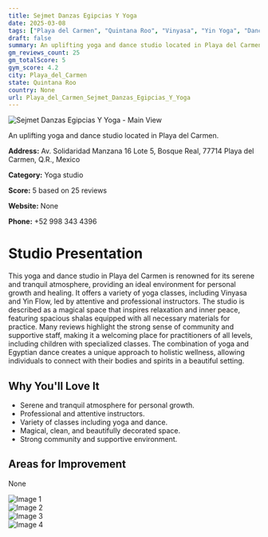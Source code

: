 ```yaml
---
title: Sejmet Danzas Egipcias Y Yoga
date: 2025-03-08
tags: ["Playa del Carmen", "Quintana Roo", "Vinyasa", "Yin Yoga", "Dance", "harmonious", "relaxing", "Playa del Carmen"]  
draft: false
summary: An uplifting yoga and dance studio located in Playa del Carmen.
gm_reviews_count: 25
gm_totalScore: 5
gym_score: 4.2
city: Playa_del_Carmen
state: Quintana Roo
country: None
url: Playa_del_Carmen_Sejmet_Danzas_Egipcias_Y_Yoga
---
```


<div className="aspect-[16/9] relative my-8">
  <img 
    src="https://lh5.googleusercontent.com/p/AF1QipM4HH-4sZVr3W22REoCdlTTOGagQVK7l-9TLH6C=w1920-h1080-k-no"
    alt="Sejmet Danzas Egipcias Y Yoga - Main View"
    className="object-cover absolute inset-0 w-full h-full rounded-lg"
  />
</div>

An uplifting yoga and dance studio located in Playa del Carmen.

**Address:** Av. Solidaridad Manzana 16 Lote 5, Bosque Real, 77714 Playa del Carmen, Q.R., Mexico

**Category:** Yoga studio

**Score:** 5 based on 25 reviews

**Website:** None

**Phone:** +52 998 343 4396

# Studio Presentation

This yoga and dance studio in Playa del Carmen is renowned for its serene and tranquil atmosphere, providing an ideal environment for personal growth and healing. It offers a variety of yoga classes, including Vinyasa and Yin Flow, led by attentive and professional instructors. The studio is described as a magical space that inspires relaxation and inner peace, featuring spacious shalas equipped with all necessary materials for practice. Many reviews highlight the strong sense of community and supportive staff, making it a welcoming place for practitioners of all levels, including children with specialized classes. The combination of yoga and Egyptian dance creates a unique approach to holistic wellness, allowing individuals to connect with their bodies and spirits in a beautiful setting.

## Why You'll Love It

- Serene and tranquil atmosphere for personal growth.
- Professional and attentive instructors.
- Variety of classes including yoga and dance.
- Magical, clean, and beautifully decorated space.
- Strong community and supportive environment.

## Areas for Improvement

None

<div className="grid grid-cols-1 xl:grid-cols-2 gap-4 my-8">
<div className="aspect-[4/3] relative"><img src="https://lh3.googleusercontent.com/gps-cs-s/AB5caB-ypJNYk7oI0nlrmLrPxmexum_GySjxG9Q9ybQNHgW5ab0YQr6g8-KfjDFL5MC6JoXUYRNiCOvzHZlApTGsOfryJTrXsW3bSL7pMeG5tKeP53dEnCakPA6btorpC3TmcSfFsGID=w1920-h1080-k-no" alt="Image 1" className="object-cover absolute inset-0 w-full h-full rounded-lg" /></div>
<div className="aspect-[4/3] relative"><img src="https://lh5.googleusercontent.com/p/AF1QipMLuCLgkYIOHTE3mZv8xbxxdK1kqfRMlZOmOO9p=w1920-h1080-k-no" alt="Image 2" className="object-cover absolute inset-0 w-full h-full rounded-lg" /></div>
<div className="aspect-[4/3] relative"><img src="https://lh5.googleusercontent.com/p/AF1QipPjEHMW3-7WF3NRE4-6Ksuz-nw_ClSxW4tq4QVq=w1920-h1080-k-no" alt="Image 3" className="object-cover absolute inset-0 w-full h-full rounded-lg" /></div>
<div className="aspect-[4/3] relative"><img src="https://lh5.googleusercontent.com/p/AF1QipPBADHDcI6Flk0qqZmFqRQiQVw67Y53ikoUboNY=w1920-h1080-k-no" alt="Image 4" className="object-cover absolute inset-0 w-full h-full rounded-lg" /></div>
</div>